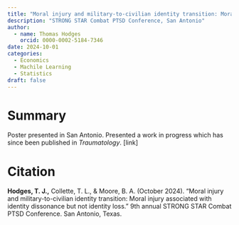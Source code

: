 ```yaml
---
title: "Moral injury and military-to-civilian identity transition: Moral injury associated with identity dissonance but not identity loss"
description: "STRONG STAR Combat PTSD Conference, San Antonio"
author:
  - name: Thomas Hodges
    orcid: 0000-0002-5184-7346
date: 2024-10-01
categories:
  - Economics
  - Machile Learning
  - Statistics
draft: false
---
```


# Summary

Poster presented in San Antonio. Presented a work in progress which has since been published in *Traumatology*. \[link\]

# Citation

**Hodges, T. J.,** Collette, T. L., & Moore, B. A. (October 2024). “Moral injury and military-to-civilian identity transition: Moral injury associated with identity dissonance but not identity loss.” 9th annual STRONG STAR Combat PTSD Conference. San Antonio, Texas.
